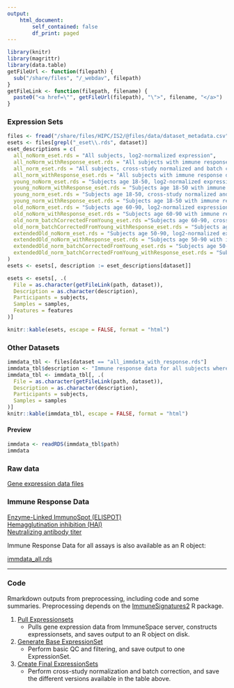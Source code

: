 ```yaml
---
output: 
    html_document:
        self_contained: false
        df_print: paged
---
```


```r
library(knitr)
library(magrittr)
library(data.table)
getFileUrl <- function(filepath) {
  sub("/share/files", "/_webdav", filepath)
}
getFileLink <- function(filepath, filename) {
  paste0("<a href=\"", getFileUrl(filepath), "\">", filename, "</a>")
}
```

### Expression Sets
<div class="is2-downloads table-condensed">
```r
files <- fread("/share/files/HIPC/IS2/@files/data/dataset_metadata.csv")
esets <- files[grepl("_eset\\.rds", dataset)]
eset_descriptions = c(
  all_noNorm_eset.rds = "All subjects, log2-normalized expression",
  all_noNorm_withResponse_eset.rds = "All subjects with immune response data, log2-normalized expression",
  all_norm_eset.rds = "All subjects, cross-study normalized and batch corrected expression",
  all_norm_withResponse_eset.rds = "All subjects with immune response data, cross-study normalized and batch corrected expression",
  young_noNorm_eset.rds = "Subjects age 18-50, log2-normalized expression",
  young_noNorm_withResponse_eset.rds = "Subjects age 18-50 with immune response data, log2-normalized expression",
  young_norm_eset.rds = "Subjects age 18-50, cross-study normalized and batch corrected expression", 
  young_norm_withResponse_eset.rds = "Subjects age 18-50 with immune response data, cross-study normalized and batch corrected expression",
  old_noNorm_eset.rds = "Subjects age 60-90, log2-normalized expression",
  old_noNorm_withResponse_eset.rds = "Subjects age 60-90 with immune response data, log2-normalized expression",
  old_norm_batchCorrectedFromYoung_eset.rds ="Subjects age 60-90, cross-study normalized and batch corrected using correction coefficients from young",
  old_norm_batchCorrectedFromYoung_withResponse_eset.rds = "Subjects age 60-90 with immune response data, cross-study normalized and batch corrected using correction coefficients from young",
  extendedOld_noNorm_eset.rds = "Subjects age 50-90, log2-normalized expression",
  extendedOld_noNorm_withResponse_eset.rds = "Subjects age 50-90 with immune response data, log2-normalized coutns",
  extendedOld_norm_batchCorrectedFromYoung_eset.rds = "Subjects age 50-90, log2-normalized counts",
  extendedOld_norm_batchCorrectedFromYoung_withResponse_eset.rds = "Subjects age 50-90 with immune response data, cross-study normalized and batch corrected using correction coefficients from young"
)
esets <- esets[, description := eset_descriptions[dataset]]

esets <- esets[, .(
  File = as.character(getFileLink(path, dataset)), 
  Description = as.character(description), 
  Participants = subjects, 
  Samples = samples, 
  Features = features
)]

knitr::kable(esets, escape = FALSE, format = "html")
```
</div>

### Other Datasets

<div class="is2-downloads table-condensed">
```r
immdata_tbl <- files[dataset == "all_immdata_with_response.rds"]
immdata_tbl$description <- "Immune response data for all subjects where available. This dataset includes one entry per participant, with metadata and the derived immune response call."
immdata_tbl <- immdata_tbl[, .(
  File = as.character(getFileLink(path, dataset)), 
  Description = as.character(description), 
  Participants = subjects, 
  Samples = samples
)]
knitr::kable(immdata_tbl, escape = FALSE, format = "html")
```
</div>

#### Preview  

```r
immdata <- readRDS(immdata_tbl$path)
immdata
```

### Raw data
<a href="/study/HIPC/IS2/dataset.view?datasetId=5014">Gene expression data files</a>

### Immune Response Data
<a href="/study/HIPC/IS2/dataset.view?datasetId=5004">Enzyme-Linked ImmunoSpot (ELISPOT)</a><br>
<a href="/study/HIPC/IS2/dataset.view?datasetId=5005">Hemagglutination inhibition (HAI)</a><br>
<a href="/study/HIPC/IS2/dataset.view?datasetId=5009">Neutralizing antibody titer</a><br>

Immune Response Data for all assays is also available as an R object:

<a href="/_webdav/HIPC/IS2/@files/data/immdata_all.rds">immdata_all.rds</a><br>

---

### Code

Rmarkdown outputs from preprocessing, including code and some summaries. 
Preprocessing depends on the [ImmuneSignatures2](https://github.com/RGLab/ImmuneSignatures2) R package. 

1. [Pull Expressionsets](/_webdav/HIPC/IS2/%40files/data/html_outputs/pull_esets.html){target="_blank"} 
    * Pulls gene expression data from ImmuneSpace server, constructs expressionsets, 
    and saves output to an R object on disk. 
1. [Generate Base ExpressionSet](/_webdav/HIPC/IS2/%40files/data/html_outputs/generate_base_eset.html){target="_blank"}
    * Perform basic QC and filtering, and save output to one ExpressionSet. 
1. [Create Final ExpressionSets](/_webdav/HIPC/IS2/%40files/data/html_outputs/create_final_esets.html){target="_blank"}
    * Perform cross-study normalization and batch correction, and save the different 
    versions available in the table above. 

<style>


  .is2-downloads td, .is2-downloads th {
    border: 1px solid #ddd;
    padding: 3px;
  }
  .is2-downloads tr:nth-child(even){background-color: #f2f2f2;}
  .is2-downloads tr:hover {background-color: #ddd;}
  .is2-downloads th {
    background-color: #255c97;
    text-align: left;
    color: white;
    font-size: 15px;
    font-weight: bold;
    padding: 3px;
  }

</style>
